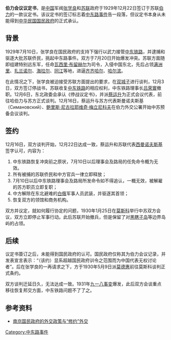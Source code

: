 '''伯力会议议定书'''，是[[中国|中国]]军阀[[张学良|张学良]]和[[苏联|苏联]]政府于1929年12月22日签订于苏联[[伯力|伯力]]的一款议定书。该议定书的签订标志着[[中东路事件|中东路事件]]告一段落，但议定书本身从未能得到[[中华民国国民政府|中华民国国民政府]]的正式承认。

==背景==
1929年7月10日，张学良在国民政府的支持下强行以武力接管[[中东铁路|中东铁路]]，并逮捕和驱逐大批苏联侨民，挑起中东路事件。双方于7月20日开始爆发冲突。苏联方面随即组建特别远东军，任命[[瓦西里·布留赫尔|瓦西里·布留赫尔]]为司令，入侵中国东北，先后占领[[满洲里|满洲里]]、[[扎兰诺尔|扎兰诺尔]]、[[海拉尔|海拉尔]]、[[同江|同江]]等地，进逼[[齐齐哈尔|齐齐哈尔]]、[[哈尔滨|哈尔滨]]。

在此情况之下，张学良被迫接受苏联方面提出的要求，在[[双城子|双城子]]进行谈判，12月3日，双方签订停战书，苏联收复[[中东铁路|中东铁路]]的相应权利，中东铁路理事长[[吕荣寰|吕荣寰]]撤职。12月6日，东北政委会承认《停战议定书》，并派[[蔡运升|蔡运升]]为正式会议代表，前往哈伯力与苏方正式谈判。12月16日，蔡运升与苏方代表斯曼诺夫斯基（Симановский）、[[鲍里斯·尼古拉耶维奇·梅立尼科夫|鲍里斯·尼古拉耶维奇·梅立尼科夫]]在伯力外交公署开始中苏预备会议谈判。

==签约==
12月16日，双方谈判开始，12月22日达成一致，蔡运升和苏联代表[[西曼诺夫斯基|西曼诺夫斯基]]签字认可，内容为：

#中东铁路恢复冲突前之原状，7月10日以后理事会及路局的任免命令概为无效。
#所有被捕的苏联侨民和中方官兵一律立即释放；
#7月10日以后中东铁路理事会及路局所发命令如不得追认，一概无效，被解雇的苏方职员立即复职；
#中方解除在东北避难的[[白军|白俄]]军事人员武装，并驱逐其首领；
#恢复双方的领馆和商务机构。

双方并议定，就如何履行协定的问题，1930年1月25日在[[莫斯科|莫斯科]]举行中苏双方会议，双方立即停止军事行动。此后苏联开始撤兵，但是保留了对[[黑瞎子岛|黑瞎子岛]]等边界岛屿的占领。

==后续==
议定书簽订之后，未能得到国民政府的认可。国民政府仅称其为伯力会议记录，并发表宣言表示：“（该约）显系超越国民政府训令之范围而为中国代表无权讨论者”。后在张学良的一再请求之下，方于1930年5月9日派[[莫德惠|莫德惠]]前往莫斯科谈判正式条约。

双方谈判迁延日久，无法达成一致。1931年[[九一八事变|九一八事变]]爆发，此后双方会谈重点移往恢复邦交方面，中东铁路问题不了了之。

==参考资料==
*[http://netclass.csu.edu.cn/VClass/NCourse/hep010/ke/ke07/07CK/waijiao.htm 南京国民政府的外交政策与“修约”外交]{{dead link|date=2017年11月 |bot=InternetArchiveBot |fix-attempted=yes }}

{{國民政府時期中華民國外交}}

[[Category:中东路事件|Category:中东路事件]]
